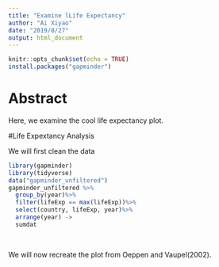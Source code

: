 ```yaml
---
title: "Examine lLife Expectancy"
author: "Ai Xiyao"
date: "2019/8/27"
output: html_document
---
```


```r
knitr::opts_chunk$set(echo = TRUE)
install.packages("gapminder")
```

# Abstract

Here, we examine the cool life expectancy plot.

#Life Expextancy Analysis

We will first clean the data

```r
library(gapminder)
library(tidyverse)
data("gapminder_unfiltered")
gapminder_unfiltered %>%
  group_by(year)%>%
  filter(lifeExp == max(lifeExp))%>%
  select(country, lifeExp, year)%>%
  arrange(year) ->
  sumdat
  
  

```

We will now recreate the plot from Oeppen and Vaupel(2002).


```r

```

```r

```

